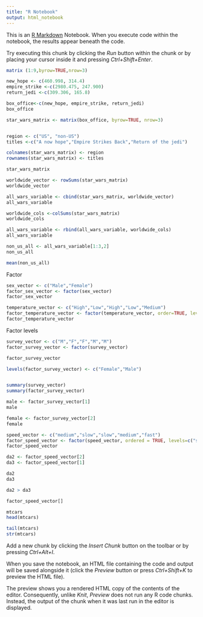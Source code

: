 ---
title: "R Notebook"
output: html_notebook
---

This is an [R Markdown](http://rmarkdown.rstudio.com) Notebook. When you execute code within the notebook, the results appear beneath the code. 

Try executing this chunk by clicking the *Run* button within the chunk or by placing your cursor inside it and pressing *Ctrl+Shift+Enter*. 

```{r}
matrix (1:9,byrow=TRUE,nrow=3)
```
```{r}
new_hope <- c(460.998, 314.4)
empire_strike <-c(2980.475, 247.900)
return_jedi <-c(309.306, 165.8)

box_office<-c(new_hope, empire_strike, return_jedi)
box_office

star_wars_matrix <- matrix(box_office, byrow=TRUE, nrow=3)


region <- c("US", "non-US")
titles <-c("A now hope","Empire Strikes Back","Return of the jedi")

colnames(star_wars_matrix) <- region
rownames(star_wars_matrix) <- titles

star_wars_matrix

```
```{r}
worldwide_vector <- rowSums(star_wars_matrix)
worldwide_vector

all_wars_variable <- cbind(star_wars_matrix, worldwide_vector)
all_wars_variable

worldwide_cols <-colSums(star_wars_matrix)
worldwide_cols

all_wars_variable <- rbind(all_wars_variable, worldwide_cols)
all_wars_variable
```
```{r}
non_us_all <- all_wars_variable[1:3,2]
non_us_all

mean(non_us_all)
```
Factor
```{r}
sex_vector <- c("Male","Female")
factor_sex_vector <- factor(sex_vector)
factor_sex_vector

temperature_vector <- c("High","Low","High","Low","Medium")
factor_temperature_vector <- factor(temperature_vector, order=TRUE, levels = c("Low","Medium","High"))
factor_temperature_vector

```
Factor levels
```{r}
survey_vector <- c("M","F","F","M","M")
factor_survey_vector <- factor(survey_vector)

factor_survey_vector

levels(factor_survey_vector) <- c("Female","Male")



```

```{r}
summary(survey_vector)
summary(factor_survey_vector)

male <- factor_survey_vector[1]
male

female <- factor_survey_vector[2]
female

speed_vector <- c("medium","slow","slow","medium","fast")
factor_speed_vector <- factor(speed_vector, ordered = TRUE, levels=c("slow","medium","fast"))
factor_speed_vector

da2 <- factor_speed_vector[2]
da3 <- factor_speed_vector[1]

da2
da3

da2 > da3

factor_speed_vector[]

```

```{r}
mtcars
head(mtcars)

tail(mtcars)
str(mtcars)

```

Add a new chunk by clicking the *Insert Chunk* button on the toolbar or by pressing *Ctrl+Alt+I*.


When you save the notebook, an HTML file containing the code and output will be saved alongside it (click the *Preview* button or press *Ctrl+Shift+K* to preview the HTML file).

The preview shows you a rendered HTML copy of the contents of the editor. Consequently, unlike *Knit*, *Preview* does not run any R code chunks. Instead, the output of the chunk when it was last run in the editor is displayed.